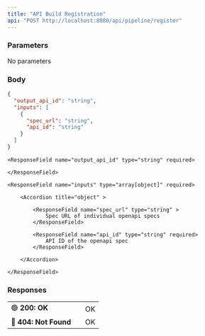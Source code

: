 ```yaml
---
title: "API Build Registration"
api: "POST http://localhost:8080/api/pipeline/register"
---
```


### Parameters

No parameters

### Body

<Tabs>
<Tab title="Example">

```json
{​
  "output_api_id": "string",​
  "inputs": [​
    {​
      "spec_url": "string",​
      "api_id": "string"​
    }​
  ]​
​}
```

</Tab>

<Tab title="Schema">

<Accordion title="object">

    <ResponseField name="output_api_id" type="string" required>

    </ResponseField>

    <ResponseField name="inputs" type="array[object]" required>

        <Accordion title="object" >

            <ResponseField name="spec_url" type="string" >
                Spec URL of individual openapi specs
            </ResponseField>

            <ResponseField name="api_id" type="string" required>
                API ID of the openapi spec
            </ResponseField>

        </Accordion>

    </ResponseField>

</Accordion>

</Tab>
</Tabs>

### Responses

|                       |     |     |
| --------------------- | --- | --- |
| 🟢 **200: OK**        |     | OK  |
| 🔴 **404: Not Found** |     | OK  |
